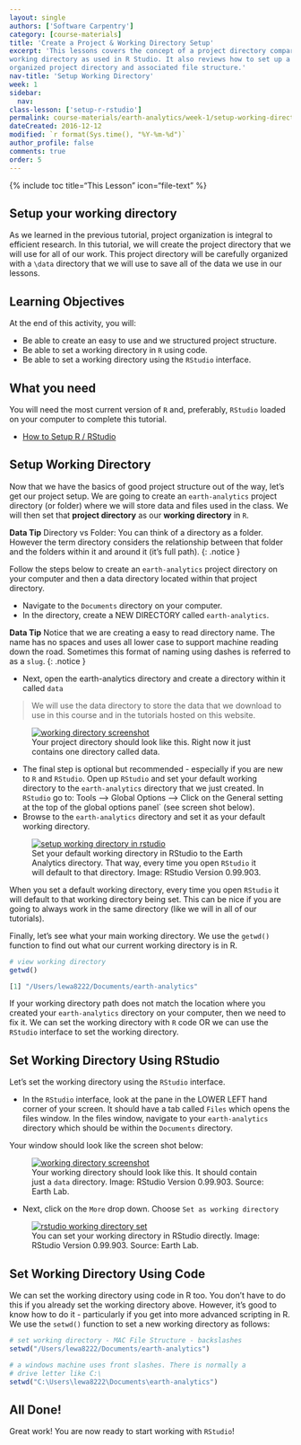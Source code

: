 ```yaml
---
layout: single
authors: ['Software Carpentry']
category: [course-materials]
title: 'Create a Project & Working Directory Setup'
excerpt: 'This lessons covers the concept of a project directory compared to a
working directory as used in R Studio. It also reviews how to set up a clearly
organized project directory and associated file structure.'
nav-title: 'Setup Working Directory'
week: 1
sidebar:
  nav:
class-lesson: ['setup-r-rstudio']
permalink: course-materials/earth-analytics/week-1/setup-working-directory/
dateCreated: 2016-12-12
modified: `r format(Sys.time(), "%Y-%m-%d")`
author_profile: false
comments: true
order: 5
---
```

{% include toc title="This Lesson" icon="file-text" %}


## Setup your working directory

As we learned in the previous tutorial, project organization is integral to
efficient research. In this tutorial, we will create the project directory that
we will use for all of our work. This project directory will be carefully
organized with a `\data` directory that we will use to save all of the data we
use in our lessons.

<div class='notice--success' markdown="1">

## <i class="fa fa-graduation-cap" aria-hidden="true"></i> Learning Objectives
At the end of this activity, you will:

* Be able to create an easy to use and we structured project structure.
* Be able to set a working directory in `R` using code.
* Be able to set a working directory using the `RStudio` interface.

## <i class="fa fa-check-square-o fa-2" aria-hidden="true"></i> What you need

You will need the most current version of `R` and, preferably, `RStudio` loaded on
your computer to complete this tutorial.

* [How to Setup R / RStudio](/course-materials/earth-analytics/week-1/setup-r-rstudio/)

</div>


## Setup Working Directory

Now that we have the basics of good project structure out of the way, let's get
our project setup. We are going to create an `earth-analytics` project directory
(or folder) where we will store data and files used in the class. We will then
set that **project directory** as our **working directory** in `R`.

<i class="fa fa-star"></i> **Data Tip** Directory vs Folder: You can think
of a directory as a folder. However the term directory considers the relationship
between that folder and the folders within it and around it (it's full path).
{: .notice }

Follow the steps below to create an `earth-analytics` project directory on your
computer and then a data directory located within that project directory.

* Navigate to the `Documents` directory on your computer.
* In the directory, create a NEW DIRECTORY called `earth-analytics`.

<i class="fa fa-star"></i> **Data Tip** Notice that we are creating a easy to
read directory name. The name has no spaces and uses all lower case to support
machine reading down the road. Sometimes this format of naming using dashes is
referred to as a `slug`.
{: .notice }

* Next, open the earth-analytics directory and create a directory within it
called `data`

> We will use the data directory to store the data that we download to use in
> this course and in the tutorials hosted on this website.



<figure>
	<a href="{{ site.baseurl }}/images/course-materials/earth-analytics/week-1/setup-r-rstudio/working-dir-os.png">
	<img src="{{ site.baseurl }}/images/course-materials/earth-analytics/week-1/setup-r-rstudio/working-dir-os.png" alt="working directory screenshot"></a>
	<figcaption> Your project directory should look like this. Right now it just
	contains one directory called data.
	</figcaption>
</figure>

* The final step is optional but recommended - especially if you are new to `R`
and `RStudio`. Open up `RStudio` and set your default working directory
to the `earth-analytics` directory that we just created. In `RStudio` go to:
Tools --> Global Options --> Click on the General setting at the top of the global
options panel` (see screen shot below).
* Browse to the `earth-analytics` directory and set it as your default working directory.

<figure>
	<a href="{{ site.baseurl }}/images/course-materials/earth-analytics/week-1/setup-r-rstudio/r-studio-wd-setup.png">
	<img src="{{ site.baseurl }}/images/course-materials/earth-analytics/week-1/setup-r-rstudio/r-studio-wd-setup.png" alt="setup working directory in rstudio"></a>
	<figcaption> Set your default working directory in RStudio to the Earth Analytics
  directory. That way, every time you open `RStudio` it will default to that
  directory. Image: RStudio Version 0.99.903.
	</figcaption>
</figure>

When you set a default working directory, every time you open `RStudio` it will
default to that working directory being set. This can be nice if you are going
to always work in the same directory (like we will in all of our tutorials).

Finally, let's see what your main working directory. We use the  `getwd()` function
to find out what our current working directory is in R.

```r

# view working directory
getwd()

```


```r
[1] "/Users/lewa8222/Documents/earth-analytics"
```

If your working directory path does not match the location where you created your
`earth-analytics` directory on your computer, then we need to fix it. We can
set the working directory with `R` code OR we can use the `RStudio` interface to
set the working directory.

## Set Working Directory Using RStudio

Let's set the working directory using the `RStudio` interface.

* In the `RStudio` interface, look at the pane in the LOWER LEFT hand corner of your
screen. It should have a tab called `Files` which opens the files window. In
the files window, navigate to your `earth-analytics` directory which should be
within the `Documents` directory.

Your window should look like the screen shot below:

<figure>
	<a href="{{ site.baseurl }}/images/course-materials/earth-analytics/week-1/setup-r-rstudio/working-directory.png">
	<img src="{{ site.baseurl }}/images/course-materials/earth-analytics/week-1/setup-r-rstudio/working-directory.png" alt="working directory screenshot"></a>
	<figcaption> Your working directory should look like this. It should contain
	just a `data` directory. Image: RStudio Version 0.99.903. Source: Earth Lab.
	</figcaption>
</figure>

* Next, click on the `More` drop down. Choose `Set as working directory`

<figure>
	<a href="{{ site.baseurl }}/images/course-materials/earth-analytics/week-1/setup-r-rstudio/set-working-dir-rstudio.png">
	<img src="{{ site.baseurl }}/images/course-materials/earth-analytics/week-1/setup-r-rstudio/set-working-dir-rstudio.png" alt="rstudio working directory set"></a>
	<figcaption> You can set your working directory in RStudio directly. Image: RStudio Version 0.99.903. Source: Earth Lab.
	</figcaption>
</figure>


## Set Working Directory Using Code

We can set the working directory  using code in R too. You don't have to do this
if you already set the working directory above. However, it's good to know how
to do it - particularly if you get into more advanced scripting in R. We use the
 `setwd()` function to set a new working directory as follows:


```r

# set working directory - MAC File Structure - backslashes
setwd("/Users/lewa8222/Documents/earth-analytics")

# a windows machine uses front slashes. There is normally a
# drive letter like C:\
setwd("C:\Users\lewa8222\Documents\earth-analytics")

```

## All Done!
Great work! You are now ready to start working with `RStudio`!
